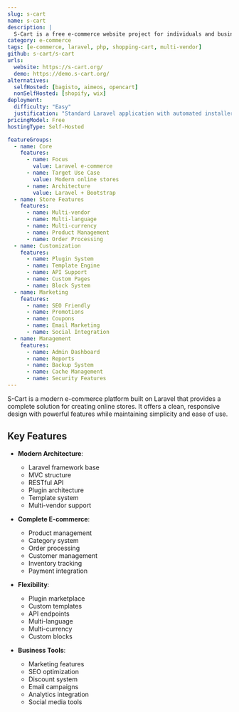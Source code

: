 ```yaml
---
slug: s-cart
name: s-cart
description: |
  S-Cart is a free e-commerce website project for individuals and businesses, built on top of Laravel Framework with a modern, clean design and comprehensive features.
category: e-commerce
tags: [e-commerce, laravel, php, shopping-cart, multi-vendor]
github: s-cart/s-cart
urls:
  website: https://s-cart.org/
  demo: https://demo.s-cart.org/
alternatives:
  selfHosted: [bagisto, aimeos, opencart]
  nonSelfHosted: [shopify, wix]
deployment:
  difficulty: "Easy"
  justification: "Standard Laravel application with automated installer and clear documentation."
pricingModel: Free
hostingType: Self-Hosted

featureGroups:
  - name: Core
    features:
      - name: Focus
        value: Laravel e-commerce
      - name: Target Use Case
        value: Modern online stores
      - name: Architecture
        value: Laravel + Bootstrap
  - name: Store Features
    features:
      - name: Multi-vendor
      - name: Multi-language
      - name: Multi-currency
      - name: Product Management
      - name: Order Processing
  - name: Customization
    features:
      - name: Plugin System
      - name: Template Engine
      - name: API Support
      - name: Custom Pages
      - name: Block System
  - name: Marketing
    features:
      - name: SEO Friendly
      - name: Promotions
      - name: Coupons
      - name: Email Marketing
      - name: Social Integration
  - name: Management
    features:
      - name: Admin Dashboard
      - name: Reports
      - name: Backup System
      - name: Cache Management
      - name: Security Features
---
```


S-Cart is a modern e-commerce platform built on Laravel that provides a complete solution for creating online stores. It offers a clean, responsive design with powerful features while maintaining simplicity and ease of use.

## Key Features

- **Modern Architecture**:

  - Laravel framework base
  - MVC structure
  - RESTful API
  - Plugin architecture
  - Template system
  - Multi-vendor support

- **Complete E-commerce**:

  - Product management
  - Category system
  - Order processing
  - Customer management
  - Inventory tracking
  - Payment integration

- **Flexibility**:

  - Plugin marketplace
  - Custom templates
  - API endpoints
  - Multi-language
  - Multi-currency
  - Custom blocks

- **Business Tools**:
  - Marketing features
  - SEO optimization
  - Discount system
  - Email campaigns
  - Analytics integration
  - Social media tools
